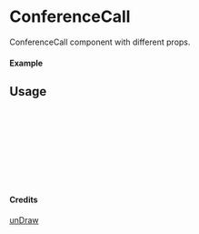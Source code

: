 
<Meta of={ConferenceCall} title="unDraw/ConferenceCall" />

# ConferenceCall

ConferenceCall component with different props.

#### Example

<Canvas of={ConferenceCall.Primary} />

## Usage

```ts
import { ConferenceCall } from "yadl-ui";

const Example = () => {
  return (
      <ConferenceCall />
  );
};

export default Example;
```

#### Credits
[unDraw](https://undraw.co/illustrations)
